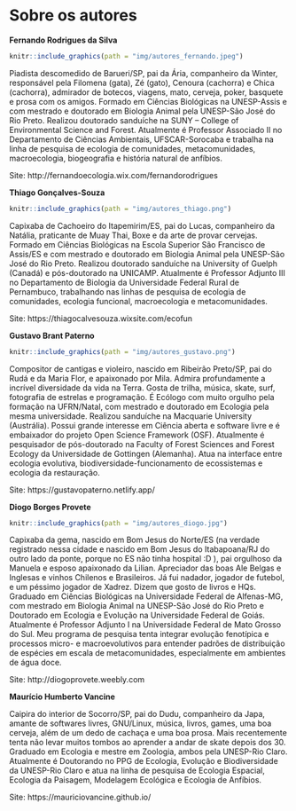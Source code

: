 # Sobre os autores {-}

**Fernando Rodrigues da Silva**

```r
knitr::include_graphics(path = "img/autores_fernando.jpeg")
```

Piadista descomedido de Barueri/SP, pai da Ária, companheiro da Winter, responsável pela Filomena (gata), Zé (gato), Cenoura (cachorra) e Chica (cachorra), admirador de botecos, viagens, mato, cerveja, poker, basquete e prosa com os amigos. Formado em Ciências Biológicas na UNESP-Assis e com mestrado e doutorado em Biologia Animal pela UNESP-São José do Rio Preto. Realizou doutorado sanduíche na SUNY – College of Environmental Science and Forest. Atualmente é Professor Associado II no Departamento de Ciências Ambientais, UFSCAR-Sorocaba e trabalha na linha de pesquisa de ecologia de comunidades, metacomunidades, macroecologia, biogeografia e história natural de anfíbios. 

Site: http://fernandoecologia.wix.com/fernandorodrigues

**Thiago Gonçalves-Souza**

```r
knitr::include_graphics(path = "img/autores_thiago.png")
```

Capixaba de Cachoeiro do Itapemirim/ES, pai do Lucas, companheiro da Natália, praticante de Muay Thai, Boxe e da arte de provar cervejas. Formado em Ciências Biológicas na Escola Superior São Francisco de Assis/ES e com mestrado e doutorado em Biologia Animal pela UNESP-São José do Rio Preto. Realizou doutorado sanduíche na University of Guelph (Canadá) e pós-doutorado na UNICAMP. Atualmente é Professor Adjunto III no Departamento de Biologia da Universidade Federal Rural de Pernambuco, trabalhando nas linhas de pesquisa de ecologia de comunidades, ecologia funcional, macroecologia e metacomunidades.

Site: https://thiagocalvesouza.wixsite.com/ecofun

**Gustavo Brant Paterno**

```r
knitr::include_graphics(path = "img/autores_gustavo.png")
```

Compositor de cantigas e violeiro, nascido em Ribeirão Preto/SP, pai do Rudá e da Maria Flor, e apaixonado por Mila. Admira profundamente a incrível diversidade da vida na Terra. Gosta de trilha, música, skate, surf, fotografia de estrelas e programação. É Ecólogo com muito orgulho pela formação na UFRN/Natal, com mestrado e doutorado em Ecologia pela mesma universidade. Realizou sanduíche na Macquarie University (Austrália). Possui grande interesse em Ciência aberta e software livre e é embaixador do projeto Open Science Framework (OSF). Atualmente é pesquisador de pós-doutorado na Faculty of Forest Sciences and Forest Ecology da Universidade de Gottingen (Alemanha). Atua na interface entre ecologia evolutiva, biodiversidade-funcionamento de ecossistemas e ecologia da restauração.

Site: https://gustavopaterno.netlify.app/

**Diogo Borges Provete**

```r
knitr::include_graphics(path = "img/autores_diogo.jpg")
```

Capixaba da gema, nascido em Bom Jesus do Norte/ES (na verdade registrado nessa cidade e nascido em Bom Jesus do Itabapoana/RJ do outro lado da ponte, porque no ES não tinha hospital :D ), pai orgulhoso da Manuela e esposo apaixonado da Lilian. Apreciador das boas Ale Belgas e Inglesas e vinhos Chilenos e Brasileiros. Já fui nadador, jogador de futebol, e um péssimo jogador de Xadrez. Dizem que gosto de livros e HQs. Graduado em Ciências Biológicas na Universidade Federal de Alfenas-MG, com mestrado em Biologia Animal na UNESP-São José do Rio Preto e Doutorado em Ecologia e Evolução na Universidade Federal de Goiás. Atualmente é Professor Adjunto I na Universidade Federal de Mato Grosso do Sul. Meu programa de pesquisa tenta integrar evolução fenotípica e processos micro- e macroevolutivos para entender padrões de distribuição de espécies em escala de metacomunidades, especialmente em ambientes de água doce.

Site: http://diogoprovete.weebly.com

**Maurício Humberto Vancine**

Caipira do interior de Socorro/SP, pai do Dudu, companheiro da Japa, amante de softwares livres, GNU/Linux, música, livros, games, uma boa cerveja, além de um dedo de cachaça e uma boa prosa. Mais recentemente tenta não levar muitos tombos ao aprender a andar de skate depois dos 30. Graduado em Ecologia e mestre em Zoologia, ambos pela UNESP-Rio Claro. Atualmente é Doutorando no PPG de Ecologia, Evolução e Biodiversidade da UNESP-Rio Claro e atua na linha de pesquisa de Ecologia Espacial, Ecologia da Paisagem, Modelagem Ecológica e Ecologia de Anfíbios.

Site: https://mauriciovancine.github.io/
